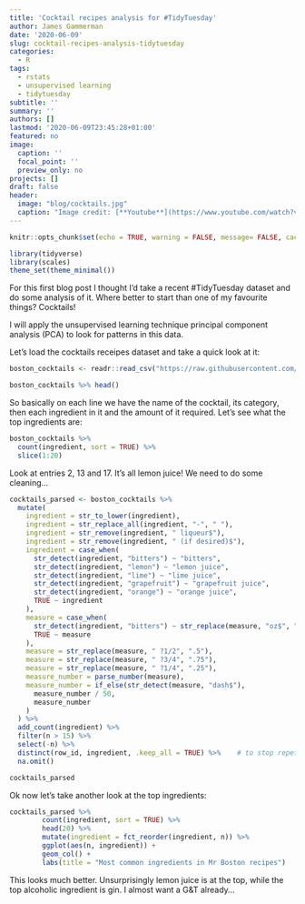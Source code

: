 ```yaml
---
title: 'Cocktail recipes analysis for #TidyTuesday'
author: James Gammerman
date: '2020-06-09'
slug: cocktail-recipes-analysis-tidytuesday
categories:
  - R
tags:
  - rstats
  - unsupervised learning
  - tidytuesday
subtitle: ''
summary: ''
authors: []
lastmod: '2020-06-09T23:45:28+01:00'
featured: no
image: 
  caption: ''
  focal_point: ''
  preview_only: no
projects: []
draft: false
header:
  image: "blog/cocktails.jpg"
  caption: "Image credit: [**Youtube**](https://www.youtube.com/watch?v=c6GV_vRlIIA)"
---
```


```r
knitr::opts_chunk$set(echo = TRUE, warning = FALSE, message= FALSE, cache = TRUE, dpi = 180)

library(tidyverse)
library(scales)
theme_set(theme_minimal())
```

For this first blog post I thought I'd take a recent #TidyTuesday dataset and do some analysis of it. Where better to start than one of my favourite things? Cocktails!

I will apply the unsupervised learning technique principal component analysis (PCA) to look for patterns in this data.

Let's load the cocktails receipes dataset and take a quick look at it: 

```r
boston_cocktails <- readr::read_csv("https://raw.githubusercontent.com/rfordatascience/tidytuesday/master/data/2020/2020-05-26/boston_cocktails.csv")

boston_cocktails %>% head()
```

So basically on each line we have the name of the cocktail, its category, then each ingredient in it and the amount of it required. Let's see what the top ingredients are:

```r
boston_cocktails %>%
  count(ingredient, sort = TRUE) %>% 
  slice(1:20)
```

Look at entries 2, 13 and 17. It's all lemon juice! We need to do some cleaning...

```r
cocktails_parsed <- boston_cocktails %>%
  mutate(
    ingredient = str_to_lower(ingredient),
    ingredient = str_replace_all(ingredient, "-", " "),
    ingredient = str_remove(ingredient, " liqueur$"),
    ingredient = str_remove(ingredient, " (if desired)$"),
    ingredient = case_when(
      str_detect(ingredient, "bitters") ~ "bitters",
      str_detect(ingredient, "lemon") ~ "lemon juice",
      str_detect(ingredient, "lime") ~ "lime juice",
      str_detect(ingredient, "grapefruit") ~ "grapefruit juice",
      str_detect(ingredient, "orange") ~ "orange juice",
      TRUE ~ ingredient
    ),
    measure = case_when(
      str_detect(ingredient, "bitters") ~ str_replace(measure, "oz$", "dash"),
      TRUE ~ measure
    ),
    measure = str_replace(measure, " ?1/2", ".5"),
    measure = str_replace(measure, " ?3/4", ".75"),
    measure = str_replace(measure, " ?1/4", ".25"),
    measure_number = parse_number(measure),
    measure_number = if_else(str_detect(measure, "dash$"),
      measure_number / 50,
      measure_number
    )
  ) %>%
  add_count(ingredient) %>%
  filter(n > 15) %>%
  select(-n) %>%
  distinct(row_id, ingredient, .keep_all = TRUE) %>%    # to stop repetitions e.g. if we had lemon slice and lemon juice in a recipe then we will end up with 2 'lemon's as per our mutate() calls earlier
  na.omit()

cocktails_parsed
```

Ok now let's take another look at the top ingredients:

```r
cocktails_parsed %>% 
        count(ingredient, sort = TRUE) %>% 
        head(20) %>% 
        mutate(ingredient = fct_reorder(ingredient, n)) %>% 
        ggplot(aes(n, ingredient)) + 
        geom_col() +
        labs(title = "Most common ingredients in Mr Boston recipes")
```

This looks much better. Unsurprisingly lemon juice is at the top, while the top alcoholic ingredient is gin. I almost want a G&T already...




